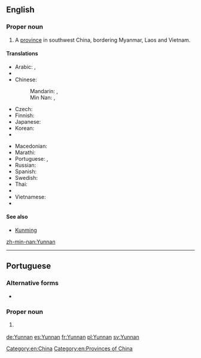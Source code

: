 ==English==

===Proper noun===
{{en-proper noun}}

# A [[province]] in southwest China, bordering Myanmar, Laos and Vietnam.

====Translations====
{{trans-top|a province in China}}
* Arabic: {{t|ar|يونان|m|tr=yunān}}, {{t|ar|يوننان|m|tr=yunnān}}
* {{trreq|my}}
* Chinese:
*: {{trreq|yue}}
*: Mandarin: {{t|cmn|雲南|sc=Hani}}, {{t+|cmn|云南|tr=Yúnnán|sc=Hani}}
*: Min Nan: {{t|nan|雲南}}, {{t|nan|云南|tr=Hûn-lâm}}
* Czech: {{t|cs|Jün-nan}}
* Finnish: {{t|fi|Yunnan}}
* Japanese: {{t|ja|雲南|tr=うんなん, Unnan}}
* Korean: {{t|ko|윈난|tr=Winnan|sc=Hang}}
* {{trreq|lo}}
{{trans-mid}}
* Macedonian: {{t|mk|Јунан|tr=Júnan|sc=Cyrl}}
* Marathi: {{t|mr|युन्नान|tr=yunnāna|sc=Deva}}
* Portuguese: {{t|pt|Yunnan|m}}, {{t|pt|Iunã|m}}
* Russian: {{t|ru|Юньна́нь|m}}
* Spanish: {{t+|es|Yunnan}}
* Swedish: {{t+|sv|Yunnan|n}}
* Thai: {{t|th|มณฑลยูนนาน|tr=monton yoonnaan|sc=Thai}}
* {{trreq|bo}}
* Vietnamese: {{t+|vi|Vân Nam}}
* {{trreq|za}}
{{trans-bottom}}

====See also====
* [[Kunming]]

[[Category:en:China]]
[[Category:en:Provinces of China]]

[[zh-min-nan:Yunnan]]
----

==Portuguese==

===Alternative forms===
* {{l/pt|Iunã}}

===Proper noun===
{{pt-proper noun|m}}

# {{l/en|Yunnan}} {{gloss|a province in China}}

[[de:Yunnan]]
[[es:Yunnan]]
[[fr:Yunnan]]
[[pl:Yunnan]]
[[sv:Yunnan]]